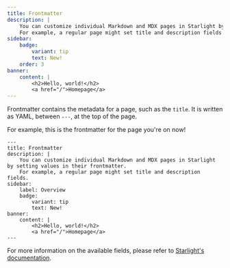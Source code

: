 ```yaml
---
title: Frontmatter
description: |
    You can customize individual Markdown and MDX pages in Starlight by setting values in their frontmatter.
    For example, a regular page might set title and description fields.
sidebar:
    badge:
        variant: tip
        text: New!
    order: 3
banner:
    content: |
        <h2>Hello, world!</h2>
        <a href="/">Homepage</a>
---
```


Frontmatter contains the metadata for a page, such as the `title`. It is written as YAML, between `---`, at the top of the page.

For example, this is the frontmatter for the page you're on now!

```mdx wrap
---
title: Frontmatter
description: |
    You can customize individual Markdown and MDX pages in Starlight by setting values in their frontmatter.
    For example, a regular page might set title and description fields.
sidebar:
    label: Overview
    badge:
        variant: tip
        text: New!
banner:
    content: |
        <h2>Hello, world!</h2>
        <a href="/">Homepage</a>
---
```

For more information on the available fields, please refer to [Starlight's documentation](https://starlight.astro.build/reference/frontmatter/).